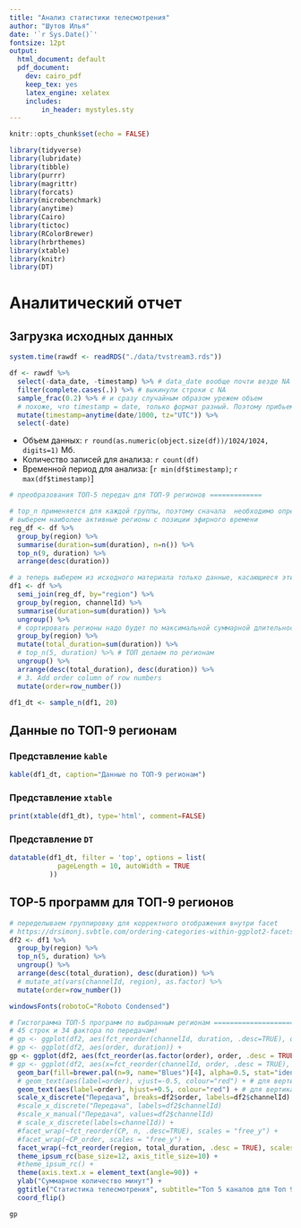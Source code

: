 ```yaml
---
title: "Анализ статистики телесмотрения"
author: "Шутов Илья"
date: '`r Sys.Date()`'
fontsize: 12pt
output:
  html_document: default
  pdf_document:
    dev: cairo_pdf
    keep_tex: yes
    latex_engine: xelatex
    includes:
        in_header: mystyles.sty
---
```



```r
knitr::opts_chunk$set(echo = FALSE)
```

```r
library(tidyverse)
library(lubridate)
library(tibble)
library(purrr)
library(magrittr)
library(forcats)
library(microbenchmark)
library(anytime)
library(Cairo)
library(tictoc)
library(RColorBrewer)
library(hrbrthemes)
library(xtable)
library(knitr)
library(DT)
```

# Аналитический отчет

## Загрузка исходных данных


```r
system.time(rawdf <- readRDS("./data/tvstream3.rds"))

df <- rawdf %>%
  select(-data_date, -timestamp) %>% # data_date вообще почти везде NA
  filter(complete.cases(.)) %>% # выкинули строки с NA
  sample_frac(0.2) %>% # и сразу случайным образом урежем объем
  # похоже, что timestamp = date, только формат разный. Поэтому прибьем, чтобы память не забивать
  mutate(timestamp=anytime(date/1000, tz="UTC")) %>%
  select(-date)
```

- Объем данных: `r round(as.numeric(object.size(df))/1024/1024, digits=1)` Мб.
- Количество записей для анализа: `r count(df)`
- Временной период для анализа: [`r min(df$timestamp)`; `r max(df$timestamp)`]

```r

# преобразования ТОП-5 передач для ТОП-9 регионов =============

# top_n применяется для каждой группы, поэтому сначала  необходимо определить ТОП N по регионам
# выберем наиболее активные регионы c позиции эфирного времени
reg_df <- df %>%
  group_by(region) %>%
  summarise(duration=sum(duration), n=n()) %>%
  top_n(9, duration) %>%
  arrange(desc(duration))

# а теперь выберем из исходного материала только данные, касающиеся этих ТОП N регионов
df1 <- df %>%
  semi_join(reg_df, by="region") %>%
  group_by(region, channelId) %>%
  summarise(duration=sum(duration)) %>%
  ungroup() %>%
  # сортировать регионы надо будет по максимальной суммарной длительности
  group_by(region) %>%
  mutate(total_duration=sum(duration)) %>%
  # top_n(5, duration) %>% # ТОП делаем по регионам
  ungroup() %>%
  arrange(desc(total_duration), desc(duration)) %>%
  # 3. Add order column of row numbers
  mutate(order=row_number())

df1_dt <- sample_n(df1, 20)
```

## Данные по ТОП-9 регионам

### Представление `kable`
```r
kable(df1_dt, caption="Данные по ТОП-9 регионам")
```

### Представление `xtable`
```r
print(xtable(df1_dt), type='html', comment=FALSE)
```

### Представление `DT`
```r
datatable(df1_dt, filter = 'top', options = list(
            pageLength = 10, autoWidth = TRUE
          ))
```


## TOP-5 программ для ТОП-9 регионов
```r
# переделываем группировку для корректного отображения внутри facet
# https://drsimonj.svbtle.com/ordering-categories-within-ggplot2-facets
df2 <- df1 %>% 
  group_by(region) %>% 
  top_n(5, duration) %>%
  ungroup() %>%
  arrange(desc(total_duration), desc(duration)) %>%
  # mutate_at(vars(channelId, region), as.factor) %>%
  mutate(order=row_number())

windowsFonts(robotoC="Roboto Condensed")

# Гистограмма ТОП-5 программ по выбранным регионам ====================================
# 45 строк и 34 фактора по передачам!
# gp <- ggplot(df2, aes(fct_reorder(channelId, duration, .desc=TRUE), duration)) +
# gp <- ggplot(df2, aes(order, duration)) +
gp <- ggplot(df2, aes(fct_reorder(as.factor(order), order, .desc = TRUE), duration)) +
# gp <- ggplot(df2, aes(x=fct_reorder(channelId, order, .desc = TRUE), y=duration)) +  
  geom_bar(fill=brewer.pal(n=9, name="Blues")[4], alpha=0.5, stat="identity") +
  # geom_text(aes(label=order), vjust=-0.5, colour="red") + # для вертикальных
  geom_text(aes(label=order), hjust=+0.5, colour="red") + # для вертикальных
  scale_x_discrete("Передача", breaks=df2$order, labels=df2$channelId) +
  #scale_x_discrete("Передача", labels=df2$channelId)
  #scale_x_manual("Передача", values=df2$channelId)
  # scale_x_discrete(labels=channelId)) +
  #facet_wrap(~fct_reorder(CP, n, .desc=TRUE), scales = "free_y") +
  #facet_wrap(~CP_order, scales = "free_y") +
  facet_wrap(~fct_reorder(region, total_duration, .desc = TRUE), scales = "free") +
  theme_ipsum_rc(base_size=12, axis_title_size=10) +
  #theme_ipsum_rc() +  
  theme(axis.text.x = element_text(angle=90)) +
  ylab("Суммарное количество минут") +
  ggtitle("Статистика телесмотрения", subtitle="Топ 5 каналов для Топ 9 регионов") +
  coord_flip()

gp
```


